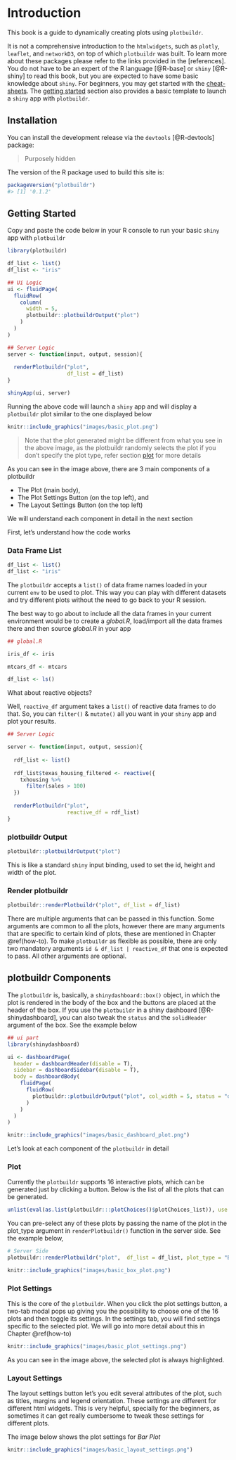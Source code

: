 # Introduction {#intro}

This book is a guide to dynamically creating plots using `plotbuildr`. 

It is not a comprehensive introduction to the `htmlwidgets`, such as `plotly`, `leaflet`, and `networkD3`, on top of which `plotbuildr` was built. To learn more about these packages please refer to the links provided in the [references]. You do not have to be an expert of the R language [@R-base] or `shiny` [@R-shiny] to read this book, but you are expected to have some basic knowledge about `shiny`. For beginners, you may get started with the [cheat-sheets](https://www.rstudio.com/resources/cheatsheets). The [getting started] section also provides a basic template to launch a `shiny` app with `plotbuildr`.

<!-- You can label chapter and section titles using `{#how-to}` after them, e.g., we can reference Chapter \@ref(intro). If you do not manually label them, there will be automatic labels anyway, e.g., Chapter \@ref(methods). -->

<!-- Figures and tables with captions will be placed in `figure` and `table` environments, respectively. -->

<!-- ```{r nice-fig, fig.cap='Here is a nice figure!', out.width='80%', fig.asp=.75, fig.align='center'} -->
<!-- par(mar = c(4, 4, .1, .1)) -->
<!-- plot(pressure, type = 'b', pch = 19) -->
<!-- ``` -->

<!-- Reference a figure by its code chunk label with the `fig:` prefix, e.g., see Figure \@ref(fig:nice-fig). Similarly, you can reference tables generated from `knitr::kable()`, e.g., see Table \@ref(tab:nice-tab). -->

<!-- ```{r nice-tab, tidy=FALSE} -->
<!-- knitr::kable( -->
<!--   head(iris, 20), caption = 'Here is a nice table!', -->
<!--   booktabs = TRUE -->
<!-- ) -->
<!-- ``` -->

<!-- You can write citations, too. For example, we are using the **bookdown** package [@R-bookdown] in this sample book, which was built on top of R Markdown and **knitr** [@xie2015]. -->

## Installation {-}

<!-- If you have R installed, you can install the stable release of plotly by typing this in your R console: -->

<!-- install.packages("plotbuildr") -->

You can install the development release via the `devtools` [@R-devtools] package:

> Purposely hidden 

<!-- ```{r, eval = F} -->
<!-- if (!require("devtools")) install.packages("devtools") -->

<!-- devtools::install_github('ThinkBigAnalytics/plotbuildr') -->

<!-- ``` -->

The version of the R package used to build this site is:

```r
packageVersion("plotbuildr")
#> [1] '0.1.2'
```

## Getting Started {-}

Copy and paste the code below in your R console to run your basic `shiny` app with `plotbuildr`

```r
library(plotbuildr)

df_list <- list()
df_list <- "iris"

## Ui Logic
ui <- fluidPage(
  fluidRow(
    column(
      width = 5,
      plotbuildr::plotbuildrOutput("plot")
    )
  )
)

## Server Logic
server <- function(input, output, session){
  
  renderPlotbuildr("plot", 
                   df_list = df_list)
}

shinyApp(ui, server)
```

Running the above code will launch a `shiny` app and will display a `plotbuildr` plot similar to the one displayed below

```r
knitr::include_graphics("images/basic_plot.png")
```

> Note that the plot generated might be different from what you see in the above image, as the plotbuildr randomly selects the plot if you don't specify the plot type, refer section [plot] for more details

As you can see in the image above, there are 3 main components of a plotbuildr

- The Plot (main body),
- The Plot Settings Button (on the top left), and
- The Layout Settings Button (on the top left)

We will understand each component in detail in the next section

First, let's understand how the code works

### Data Frame List {-}

```r
df_list <- list()
df_list <- "iris"
```

The `plotbuildr` accepts a `list()` of data frame names loaded in your current `env` to be used to plot. This way you can play with different datasets and try different plots without the need to go back to your R session.

The best way to go about to include all the data frames in your current environment would be to create a *global.R*, load/import all the data frames there and then source *global.R* in your app

```r
## global.R

iris_df <- iris

mtcars_df <- mtcars

df_list <- ls()
```

What about reactive objects? 

Well, `reactive_df` argument takes a `list()` of reactive data frames to do that. So, you can `filter()` & `mutate()` all you want in your `shiny` app and plot your results.

```r
## Server Logic

server <- function(input, output, session){
  
  rdf_list <- list()
  
  rdf_list$texas_housing_filtered <- reactive({
    txhousing %>% 
      filter(sales > 100)
  })
  
  renderPlotbuildr("plot", 
                   reactive_df = rdf_list)
}

```


### plotbuildr Output {-}

```r
plotbuildr::plotbuildrOutput("plot")
```

This is like a standard `shiny` input binding, used to set the id, height and width of the plot.

### Render plotbuildr {-}

```r
plotbuildr::renderPlotbuildr("plot", df_list = df_list)
```

There are multiple arguments that can be passed in this function. Some arguments are common to all the plots, however there are many arguments that are specific to certain kind of plots, these are mentioned in Chapter \@ref(how-to). To make `plotbuildr` as flexible as possible, there are only two mandatory arguments `id & df_list | reactive_df` that one is expected to pass. All other arguments are optional.

## plotbuildr Components {-}

The `plotbuildr` is, basically, a `shinydashboard::box()` object, in which the plot is rendered in the body of the box and the buttons are placed at the header of the box. If you use the `plotbuildr` in a shiny dashboard [@R-shinydashboard], you can also tweak the `status` and the `solidHeader` argument of the box. See the example below

```r
## ui part
library(shinydashboard)

ui <- dashboardPage(
  header = dashboardHeader(disable = T), 
  sidebar = dashboardSidebar(disable = T),
  body = dashboardBody(
    fluidPage(
      fluidRow(
        plotbuildr::plotbuildrOutput("plot", col_width = 5, status = "danger", solidHeader = T)
      )
    )
  )
)
```

```r
knitr::include_graphics("images/basic_dashboard_plot.png")
```

Let's look at each component of the `plotbuildr` in detail

### Plot {-}

Currently the `plotbuildr` supports 16 interactive plots, which can be generated just by clicking a button. Below is the list of all the plots that can be generated. 

```r
unlist(eval(as.list(plotbuildr:::plotChoices()$plotChoices_list)), use.names = F)
```

You can pre-select any of these plots by passing the name of the plot in the plot_type argument in `renderPlotbuildr()` function in the server side. See the example below,

```r
# Server Side
plotbuildr::renderPlotbuildr("plot",  df_list = df_list, plot_type = "Box Plot")
```

```r
knitr::include_graphics("images/basic_box_plot.png")
```

### Plot Settings {-}

This is the core of the `plotbuildr`. When you click the plot settings button, a two-tab modal pops up giving you the possibility to choose one of the 16 plots and then toggle its settings. In the settings tab, you will find settings specific to the selected plot. We will go into more detail about this in Chapter \@ref(how-to)

```r
knitr::include_graphics("images/basic_plot_settings.png")
```

As you can see in the image above, the selected plot is always highlighted. 

### Layout Settings {-}

The layout settings button let's you edit several attributes of the plot, such as titles, margins and legend orientation. These settings are different for different html widgets. This is very helpful, specially for the beginners, as sometimes it can get really cumbersome to tweak these settings for different plots. 

The image below shows the plot settings for *Bar Plot*

```r
knitr::include_graphics("images/basic_layout_settings.png")
```

